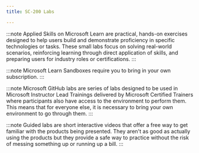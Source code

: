 ```yaml
---
title: SC-200 Labs

---
```


<Tabs>
  <TabItem label="Applied Skills">

:::note 
Applied Skills on Microsoft Learn are practical, hands-on exercises designed to help users build and demonstrate proficiency in specific technologies or tasks. These small labs focus on solving real-world scenarios, reinforcing learning through direct application of skills, and preparing users for industry roles or certifications.
:::

  <CardGrid>
    <LinkCard title="Defend against cyberthreats with Microsoft Defender XDR" href="https://learn.microsoft.com/credentials/applied-skills/defend-against-cyberthreats-with-microsoft-defender-xdr/?WT.mc_id=studentamb_165290" />
    <LinkCard title="Prepare security and compliance to support Microsoft 365 Copilot" href="https://learn.microsoft.com/credentials/applied-skills/prepare-security-and-compliance-to-support-microsoft-365-copilot/?WT.mc_id=studentamb_165290" />
    <LinkCard title="Implement information protection and data loss prevention by using Microsoft Purview" href="https://learn.microsoft.com/credentials/applied-skills/implement-information-protection-and-data-loss-prevention-by-using-microsoft-purview/?WT.mc_id=studentamb_165290" />
    <LinkCard title="Configure SIEM security operations using Microsoft Sentinel" href="https://learn.microsoft.com/credentials/applied-skills/configure-siem-security-operations-using-microsoft-sentinel/?WT.mc_id=studentamb_165290" />
  </CardGrid>
  </TabItem>

  <TabItem label="Microsoft Learn">

:::note 
Microsoft Learn Sandboxes require you to bring in your own subscription. 
:::
 

  <CardGrid>
  <LinkCard title="Exercise configure Microsoft Entra multifactor authentication registration policy" href="https://learn.microsoft.com/training/modules/manage-azure-active-directory-identity-protection/5-exercise-configure-multi-factor-authentication-registration-policy/?WT.mc_id=studentamb_165290" /> 
  <LinkCard title="Exercise enable sign-in risk policy" href="https://learn.microsoft.com/training/modules/manage-azure-active-directory-identity-protection/4-exercise-enable-sign-risk-policy/?WT.mc_id=studentamb_165290" /> 
  </CardGrid>
  </TabItem>


  <TabItem label="Microsoft GitHub">

:::note 
Microsoft GitHub labs are series of labs designed to be used in Microsoft Instructor Lead Trainings delivered by Microsoft Certified Trainers where participants also have access to the environment to perform them. This means that for everyone else, it is necessary to bring your own environment to go through them. 
:::

<CardGrid>
  <LinkCard title="Explore Microsoft Defender XDR" href="https://microsoftlearning.github.io/SC-200T00A-Microsoft-Security-Operations-Analyst/Instructions/Labs/LAB_AK_01_Lab1_Ex01_Explore_Defender_XDR.html" />
  <LinkCard title="Explore use cases in Microsoft Security Copilot" href="https://microsoftlearning.github.io/AZ-104-MicrosoftAzureAdministrator/Instructions/Labs/LAB_02a_Manage_Subscriptions_and_RBAC_Entra.html" />
  <LinkCard title="Explore Microsoft Purview Audit logs" href="https://microsoftlearning.github.io/AZ-104-MicrosoftAzureAdministrator/Instructions/Labs/LAB_02b-Manage_Governance_via_Azure_Policy.html" />
  <LinkCard title="Deploy Microsoft Defender for Endpoint" href="https://microsoftlearning.github.io/AZ-104-MicrosoftAzureAdministrator/Instructions/Labs/LAB_03a-Manage_Azure_Resources_by_Using_the_Azure_Portal.html" />
  <LinkCard title="Mitigate Attacks with Microsoft Defender for Endpoint" href="hthttps://microsoftlearning.github.io/AZ-104-MicrosoftAzureAdministrator/Instructions/Labs/LAB_03b-Manage_Azure_Resources_by_Using_ARM_Templates.html" />
  <LinkCard title="Enable Microsoft Defender for Cloud" href="https://microsoftlearning.github.io/AZ-104-MicrosoftAzureAdministrator/Instructions/Labs/LAB_03c-Manage_Azure_Resources_by_Using_Azure_PowerShell.html" />
  <LinkCard title="Mitigate threats using Microsoft Defender for Cloud" href="https://microsoftlearning.github.io/AZ-104-MicrosoftAzureAdministrator/Instructions/Labs/LAB_03d-Manage_Azure_Resources_by_Using_Azure_CLI.html" />
  <LinkCard title="Create queries for Microsoft Sentinel using Kusto Query Language (KQL)" href="https://microsoftlearning.github.io/AZ-104-MicrosoftAzureAdministrator/Instructions/Labs/LAB_04-Implement_Virtual_Networking.html" />
  <LinkCard title="Configure your Microsoft Sentinel environment" href="https://microsoftlearning.github.io/AZ-104-MicrosoftAzureAdministrator/Instructions/Labs/LAB_05-Implement_Intersite_Connectivity.html" />
  <LinkCard title="Connect data to Microsoft Sentinel using data connectors" href="https://microsoftlearning.github.io/AZ-104-MicrosoftAzureAdministrator/Instructions/Labs/LAB_06-Implement_Network_Traffic_Management.html" />
  <LinkCard title="Connect Windows devices to Microsoft Sentinel using data connectors" href="https://microsoftlearning.github.io/AZ-104-MicrosoftAzureAdministrator/Instructions/Labs/LAB_07-Manage_Azure_Storage.html" />
  <LinkCard title="Connect Linux hosts to Microsoft Sentinel using data connectors" href="https://microsoftlearning.github.io/AZ-104-MicrosoftAzureAdministrator/Instructions/Labs/LAB_08-Manage_Virtual_Machines.html" />
  <LinkCard title="Modify a Microsoft Security rule" href="https://microsoftlearning.github.io/AZ-104-MicrosoftAzureAdministrator/Instructions/Labs/LAB_09a-Implement_Web_Apps.html" />
  <LinkCard title="Create a Playbook" href="https://microsoftlearning.github.io/AZ-104-MicrosoftAzureAdministrator/Instructions/Labs/LAB_09b-Implement_Azure_Container_Instances.html" />
  <LinkCard title="Create a Scheduled Query from a template" href="https://microsoftlearning.github.io/AZ-104-MicrosoftAzureAdministrator/Instructions/Labs/LAB_09c-Implement-Azure-Container-Apps.html" />
  <LinkCard title="Explore Entity Behavior Analytics" href="https://microsoftlearning.github.io/AZ-104-MicrosoftAzureAdministrator/Instructions/Labs/LAB_10-Implement_Data_Protection.html" />
  <LinkCard title="Prepare to perform simulated attacks" href="https://microsoftlearning.github.io/AZ-104-MicrosoftAzureAdministrator/Instructions/Labs/LAB_11-Implement_Monitoring.html" />
  <LinkCard title="Conduct attacks" href="https://microsoftlearning.github.io/AZ-104-MicrosoftAzureAdministrator/Instructions/Labs/LAB_09b-Implement_Azure_Container_Instances.html" />
  <LinkCard title="Create Detections" href="https://microsoftlearning.github.io/AZ-104-MicrosoftAzureAdministrator/Instructions/Labs/LAB_09c-Implement-Azure-Container-Apps.html" />
  <LinkCard title="Investigate Incidents" href="https://microsoftlearning.github.io/AZ-104-MicrosoftAzureAdministrator/Instructions/Labs/LAB_10-Implement_Data_Protection.html" />
  <LinkCard title="Create ASIM parsers" href="https://microsoftlearning.github.io/AZ-104-MicrosoftAzureAdministrator/Instructions/Labs/LAB_11-Implement_Monitoring.html" />
  <LinkCard title="Create workbooks" href="https://microsoftlearning.github.io/AZ-104-MicrosoftAzureAdministrator/Instructions/Labs/LAB_09b-Implement_Azure_Container_Instances.html" />
  <LinkCard title="Use Repositories in Microsoft Sentinel" href="https://microsoftlearning.github.io/AZ-104-MicrosoftAzureAdministrator/Instructions/Labs/LAB_09c-Implement-Azure-Container-Apps.html" />
  <LinkCard title="Perform Threat Hunting in Microsoft Sentinel" href="https://microsoftlearning.github.io/AZ-104-MicrosoftAzureAdministrator/Instructions/Labs/LAB_10-Implement_Data_Protection.html" />
  <LinkCard title="Threat Hunting using Notebooks with Microsoft Sentinel" href="https://microsoftlearning.github.io/AZ-104-MicrosoftAzureAdministrator/Instructions/Labs/LAB_11-Implement_Monitoring.html" />
</CardGrid>

  </TabItem>

  <TabItem label="Guided Labs">

:::note 
Guided labs are short interactive videos that offer a free way to get familiar with the products being presented. They aren't as good as actually using the products but they provide a safe way to practice without the risk of messing something up or running up a bill.
:::

<CardGrid>
  <LinkCard title="Create an endpoint device group in Microsoft 365 Defender for devices that start with 'NYC'" href="https://www.iorad.com/player/2181525/Create-an-endpoint-device-group-in-Microsoft-365-Defender-for-devices-that-start-with--NYC-" />
  <LinkCard title="Assign JC to the Microsoft Sentinel Contributor role" href="https://www.iorad.com/player/2289042/Assign-JC-to-the-Microsoft-Sentinel-Contributor-role#trysteps-1" />
  <LinkCard title="Configure the Microsoft Entra ID data connector with Sign-In Log and Audit Log support" href="https://www.iorad.com/player/2290780/Configure-the-Microsoft-Entra-ID-data-connector-with-Sign-In-Log-and-Audit-Log-support#trysteps-1" />
  <LinkCard title="Turn on automatic onboarding of servers for Defender for Endpoint using Defender for Cloud" href="https://www.iorad.com/player/2277937/Turn-on-automatic-onboarding-of-servers-for-Defender-for-Endpoint-using-Defender-for-Cloud#trysteps-1" />
  <LinkCard title="Create an alert policy, high severity, information governance, malware in a file" href="https://www.iorad.com/player/2276571/Create-an-alert-policy--high-severity--information-governance--malware-in-a-filer#trysteps-1" />
  <LinkCard title="Create an incident creation rule for Defender for Identity that has alert text 'account disabled'" href="https://www.iorad.com/player/2290945/Create-an-incident-creation-rule-for-Defender-for-Identity-that-has-alert-text--account-disabled-#trysteps-1" />
  <LinkCard title="Create a safe attachment policy for Sales with Dynamic Deliver & redirect to jc@examlabpractice.com" href="https://www.iorad.com/player/2201805/Create-a-safe-attachment-policy-for-Sales-with-Dynamic-Deliver---redirect-to-jc-examlabpractice-com#trysteps-1" />
  <LinkCard title="Create a custom DLP policy that uses Payroll Keyword sensitivity info type. Enable user notifications" href="https://www.iorad.com/player/2181550/Create-a-custom-DLP-policy-that-uses-Payroll-Keyword-sensitivity-info-type-Enable-user-notifications#trysteps-1" />
  <LinkCard title="Perform an audit search in Purview for the first 5 listed Exchange activities for JC's email" href="https://www.iorad.com/player/2236483/Perform-an-audit-search-in-Purview-for-the-first-5-listed-Exchange-activities-for-JC-s-email#trysteps-1" />
  <LinkCard title="Configure the Medium 'Malicious Inbox' incident. Set to High, Active, and assign JC" href="https://www.iorad.com/player/2292736/Configure-the-Medium--Malicious-Inbox--incident--Set-to-High--Active--and-assign-JC#trysteps-1" />
  <LinkCard title="Setup a Copilot for Security compute capabilities resource with 2 Security Compute Units (SCUs)" href="https://www.iorad.com/player/2451724/Setup-a-Copilot-for-Security-compute-capabilities-resource-with-2-Security-Compute-Units--SCUs-#trysteps-1" />
  <LinkCard title="Select the Malicious Keyword Query in Hunting. Create a bookmark from the first entry. Do Livestream" href="https://www.iorad.com/player/2294191/Select-the-Malicious-Keyword-Query-in-Hunting--Create-a-bookmark-from-the-first-entry--Do-Livestream#trysteps-1" />
</CardGrid>
  </TabItem>
</Tabs>
